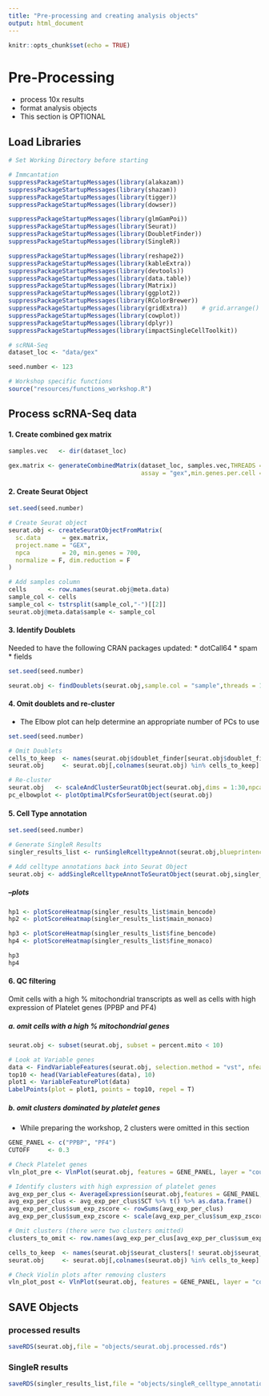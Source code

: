 ```yaml
---
title: "Pre-processing and creating analysis objects"
output: html_document
---
```


```r
knitr::opts_chunk$set(echo = TRUE)
```

# Pre-Processing 
* process 10x results
* format analysis objects
* This section is OPTIONAL


## Load Libraries
```r
# Set Working Directory before starting

# Immcantation
suppressPackageStartupMessages(library(alakazam))
suppressPackageStartupMessages(library(shazam))
suppressPackageStartupMessages(library(tigger))
suppressPackageStartupMessages(library(dowser))

suppressPackageStartupMessages(library(glmGamPoi))
suppressPackageStartupMessages(library(Seurat))
suppressPackageStartupMessages(library(DoubletFinder))
suppressPackageStartupMessages(library(SingleR))

suppressPackageStartupMessages(library(reshape2))
suppressPackageStartupMessages(library(kableExtra))
suppressPackageStartupMessages(library(devtools))
suppressPackageStartupMessages(library(data.table))
suppressPackageStartupMessages(library(Matrix))
suppressPackageStartupMessages(library(ggplot2))
suppressPackageStartupMessages(library(RColorBrewer))
suppressPackageStartupMessages(library(gridExtra))    # grid.arrange()
suppressPackageStartupMessages(library(cowplot))
suppressPackageStartupMessages(library(dplyr))
suppressPackageStartupMessages(library(impactSingleCellToolkit))

# scRNA-Seq
dataset_loc <- "data/gex"

seed.number <- 123

# Workshop specific functions
source("resources/functions_workshop.R")
```


## Process scRNA-Seq data

#### 1. Create combined gex matrix
```r
samples.vec   <- dir(dataset_loc)

gex.matrix <- generateCombinedMatrix(dataset_loc, samples.vec,THREADS = 8,multi.results = F,
                                     assay = "gex",min.genes.per.cell = 700,max.genes.per.cell = 2500)
```


#### 2. Create Seurat Object
```r
set.seed(seed.number)

# Create Seurat object
seurat.obj <- createSeuratObjectFromMatrix(
  sc.data      = gex.matrix,
  project.name = "GEX",
  npca         = 20, min.genes = 700,
  normalize = F, dim.reduction = F
)

# Add samples column
cells      <- row.names(seurat.obj@meta.data)
sample_col <- cells
sample_col <- tstrsplit(sample_col,"-")[[2]]
seurat.obj@meta.data$sample <- sample_col
```

#### 3. Identify Doublets

Needed to have the following CRAN packages updated:
  * dotCall64
  * spam
  * fields
```r
set.seed(seed.number)

seurat.obj <- findDoublets(seurat.obj,sample.col = "sample",threads = 15)
```


#### 4. Omit doublets and re-cluster

* The Elbow plot can help determine an appropriate number of PCs to use
```r
set.seed(seed.number)

# Omit Doublets 
cells_to_keep  <- names(seurat.obj$doublet_finder[seurat.obj$doublet_finder %in% "Singlet"])
seurat.obj     <- seurat.obj[,colnames(seurat.obj) %in% cells_to_keep]

# Re-cluster
seurat.obj   <- scaleAndClusterSeuratObject(seurat.obj,dims = 1:30,npca = 10,tsne = T)
pc_elbowplot <- plotOptimalPCsforSeuratObject(seurat.obj)
```

#### 5. Cell Type annotation
```r
set.seed(seed.number)

# Generate SingleR Results
singler_results_list <- runSingleRcelltypeAnnot(seurat.obj,blueprintencode.annot = T,monaco.annot = T)

# Add celltype annotations back into Seurat Object
seurat.obj <- addSingleRcelltypeAnnotToSeuratObject(seurat.obj,singler_results_list)
```

##### --plots
```r
hp1 <- plotScoreHeatmap(singler_results_list$main_bencode)
hp2 <- plotScoreHeatmap(singler_results_list$main_monaco)

hp3 <- plotScoreHeatmap(singler_results_list$fine_bencode)
hp4 <- plotScoreHeatmap(singler_results_list$fine_monaco)

hp3
hp4
```


#### 6. QC filtering

Omit cells with a high % mitochondrial transcripts as well as cells with high expression of Platelet genes (PPBP and PF4)

##### a. omit cells with a high % mitochondrial genes
```r
seurat.obj <- subset(seurat.obj, subset = percent.mito < 10)

# Look at Variable genes
data <- FindVariableFeatures(seurat.obj, selection.method = "vst", nfeatures = 2000)
top10 <- head(VariableFeatures(data), 10)
plot1 <- VariableFeaturePlot(data)
LabelPoints(plot = plot1, points = top10, repel = T)
```

##### b. omit clusters dominated by platelet genes

* While preparing the workshop, 2 clusters were omitted in this section

```r
GENE_PANEL <- c("PPBP", "PF4")
CUTOFF     <- 0.3

# Check Platelet genes
vln_plot_pre <- VlnPlot(seurat.obj, features = GENE_PANEL, layer = "counts", log = T,ncol = 1)

# Identify clusters with high expression of platelet genes
avg_exp_per_clus <- AverageExpression(seurat.obj,features = GENE_PANEL,group.by = "seurat_clusters",assays = "SCT")
avg_exp_per_clus <- avg_exp_per_clus$SCT %>% t() %>% as.data.frame()
avg_exp_per_clus$sum_exp_zscore <- rowSums(avg_exp_per_clus)
avg_exp_per_clus$sum_exp_zscore <- scale(avg_exp_per_clus$sum_exp_zscore)

# Omit clusters (there were two clusters omitted)
clusters_to_omit <- row.names(avg_exp_per_clus[avg_exp_per_clus$sum_exp_zscore > CUTOFF,])

cells_to_keep  <- names(seurat.obj$seurat_clusters[! seurat.obj$seurat_clusters %in% clusters_to_omit])
seurat.obj     <- seurat.obj[,colnames(seurat.obj) %in% cells_to_keep]

# Check Violin plots after removing clusters
vln_plot_post <- VlnPlot(seurat.obj, features = GENE_PANEL, layer = "counts", log = T,ncol = 1)
```



## SAVE Objects

### processed results
```r
saveRDS(seurat.obj,file = "objects/seurat.obj.processed.rds")
```

### SingleR results
```r
saveRDS(singler_results_list,file = "objects/singleR_celltype_annotations.rds")
```


